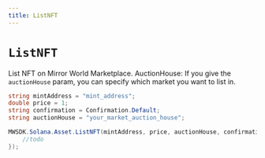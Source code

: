 ```yaml
---
title: ListNFT
---
```


# `ListNFT`

List NFT on Mirror World Marketplace.
AuctionHouse: If you give the `auctionHouse` param, you can specify which market you want to list in.

```csharp
string mintAddress = "mint_address";
double price = 1;
string confirmation = Confirmation.Default;
string auctionHouse = "your_market_auction_house";

MWSDK.Solana.Asset.ListNFT(mintAddress, price, auctionHouse, confirmation, null, (res) => {
    //todo
});
```